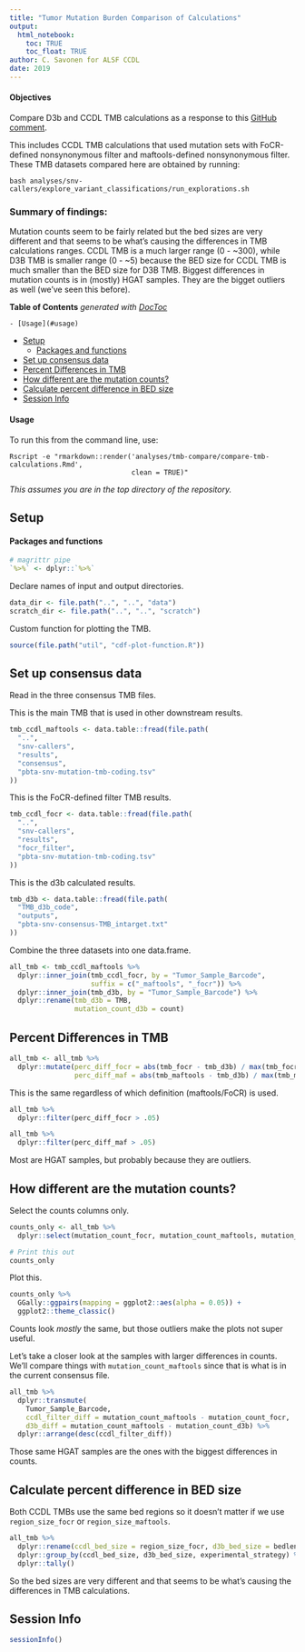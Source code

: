 ```yaml
---
title: "Tumor Mutation Burden Comparison of Calculations"
output: 
  html_notebook:
    toc: TRUE
    toc_float: TRUE
author: C. Savonen for ALSF CCDL
date: 2019
---
```


#### Objectives

Compare D3b and CCDL TMB calculations as a response to this [GitHub comment](https://github.com/AlexsLemonade/OpenPBTA-analysis/issues/729#issuecomment-658259843). 

This includes CCDL TMB calculations that used mutation sets with FoCR-defined nonsynonymous filter and maftools-defined nonsynonymous filter. 
These TMB datasets compared here are obtained by running:

```
bash analyses/snv-callers/explore_variant_classifications/run_explorations.sh
```

### Summary of findings: 

Mutation counts seem to be fairly related but the bed sizes are very different and that seems to be what's causing the differences in TMB calculations ranges.
CCDL TMB is a much larger range (0 - ~300), while D3B TMB is smaller range (0 - ~5) because the BED size for CCDL TMB is much smaller than the BED size for D3B TMB. 
Biggest differences in mutation counts is in (mostly) HGAT samples. 
They are the bigget outliers as well (we've seen this before).

<!-- START doctoc generated TOC please keep comment here to allow auto update -->
<!-- DON'T EDIT THIS SECTION, INSTEAD RE-RUN doctoc TO UPDATE -->
**Table of Contents**  *generated with [DocToc](https://github.com/thlorenz/doctoc)*

    - [Usage](#usage)
- [Setup](#setup)
    - [Packages and functions](#packages-and-functions)
- [Set up consensus data](#set-up-consensus-data)
- [Percent Differences in TMB](#percent-differences-in-tmb)
- [How different are the mutation counts?](#how-different-are-the-mutation-counts)
- [Calculate percent difference in BED size](#calculate-percent-difference-in-bed-size)
- [Session Info](#session-info)

<!-- END doctoc generated TOC please keep comment here to allow auto update -->

#### Usage

To run this from the command line, use:
```
Rscript -e "rmarkdown::render('analyses/tmb-compare/compare-tmb-calculations.Rmd', 
                              clean = TRUE)"
```

_This assumes you are in the top directory of the repository._

## Setup

#### Packages and functions

```r
# magrittr pipe
`%>%` <- dplyr::`%>%`
```

Declare names of input and output directories.

```r
data_dir <- file.path("..", "..", "data")
scratch_dir <- file.path("..", "..", "scratch")
```

Custom function for plotting the TMB. 

```r
source(file.path("util", "cdf-plot-function.R"))
```

## Set up consensus data

Read in the three consensus TMB files. 

This is the main TMB that is used in other downstream results. 

```r
tmb_ccdl_maftools <- data.table::fread(file.path(
  "..",
  "snv-callers",
  "results",
  "consensus",
  "pbta-snv-mutation-tmb-coding.tsv"
))
```

This is the FoCR-defined filter TMB results. 

```r
tmb_ccdl_focr <- data.table::fread(file.path(
  "..",
  "snv-callers",
  "results",
  "focr_filter",
  "pbta-snv-mutation-tmb-coding.tsv"
))
```

This is the d3b calculated results. 

```r
tmb_d3b <- data.table::fread(file.path(
  "TMB_d3b_code",
  "outputs",
  "pbta-snv-consensus-TMB_intarget.txt"
))
```

Combine the three datasets into one data.frame. 

```r
all_tmb <- tmb_ccdl_maftools %>% 
  dplyr::inner_join(tmb_ccdl_focr, by = "Tumor_Sample_Barcode", 
                    suffix = c("_maftools", "_focr")) %>% 
  dplyr::inner_join(tmb_d3b, by = "Tumor_Sample_Barcode") %>% 
  dplyr::rename(tmb_d3b = TMB, 
                mutation_count_d3b = count)
```

## Percent Differences in TMB

```r
all_tmb <- all_tmb %>% 
  dplyr::mutate(perc_diff_focr = abs(tmb_focr - tmb_d3b) / max(tmb_focr, tmb_d3b), 
                perc_diff_maf = abs(tmb_maftools - tmb_d3b) / max(tmb_maftools, tmb_d3b))
```

This is the same regardless of which definition (maftools/FoCR) is used. 

```r
all_tmb %>% 
  dplyr::filter(perc_diff_focr > .05)

all_tmb %>% 
  dplyr::filter(perc_diff_maf > .05)
```

Most are HGAT samples, but probably because they are outliers. 

## How different are the mutation counts?

Select the counts columns only. 

```r
counts_only <- all_tmb %>% 
  dplyr::select(mutation_count_focr, mutation_count_maftools, mutation_count_d3b)

# Print this out
counts_only
```

Plot this. 

```r
counts_only %>%
  GGally::ggpairs(mapping = ggplot2::aes(alpha = 0.05)) +
  ggplot2::theme_classic()
```

Counts look *mostly* the same, but those outliers make the plots not super useful. 

Let's take a closer look at the samples with larger differences in counts. 
We'll compare things with `mutation_count_maftools` since that is what is in the current consensus file. 

```r
all_tmb %>%
  dplyr::transmute(
    Tumor_Sample_Barcode,
    ccdl_filter_diff = mutation_count_maftools - mutation_count_focr,
    d3b_diff = mutation_count_maftools - mutation_count_d3b) %>% 
  dplyr::arrange(desc(ccdl_filter_diff))
```

Those same HGAT samples are the ones with the biggest differences in counts. 

## Calculate percent difference in BED size

Both CCDL TMBs use the same bed regions so it doesn't matter if we use `region_size_focr` or `region_size_maftools`. 

```r
all_tmb %>%
  dplyr::rename(ccdl_bed_size = region_size_focr, d3b_bed_size = bedlength) %>%
  dplyr::group_by(ccdl_bed_size, d3b_bed_size, experimental_strategy) %>%
  dplyr::tally()
```

So the bed sizes are very different and that seems to be what's causing the differences in TMB calculations. 

## Session Info

```r
sessionInfo()
```
